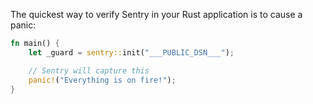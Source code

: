 The quickest way to verify Sentry in your Rust application is to cause a panic:

```rust
fn main() {
    let _guard = sentry::init("___PUBLIC_DSN___");

    // Sentry will capture this
    panic!("Everything is on fire!");
}
```
